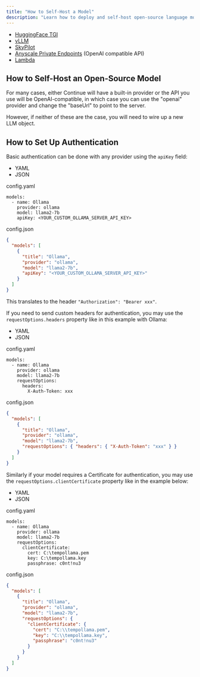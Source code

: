 ```yaml
---
title: "How to Self-Host a Model"
description: "Learn how to deploy and self-host open-source language models using HuggingFace TGI, vLLM, SkyPilot, Anyscale Private Endpoints, or Lambda for use with Continue"
---
```


- [HuggingFace TGI](https://github.com/continuedev/deploy-os-code-llm#tgi)
- [vLLM](https://github.com/continuedev/deploy-os-code-llm#vllm)
- [SkyPilot](https://github.com/continuedev/deploy-os-code-llm#skypilot)
- [Anyscale Private Endpoints](https://github.com/continuedev/deploy-os-code-llm#anyscale-private-endpoints) (OpenAI compatible API)
- [Lambda](https://github.com/continuedev/deploy-os-code-llm#lambda)

## How to Self-Host an Open-Source Model

For many cases, either Continue will have a built-in provider or the API you use will be OpenAI-compatible, in which case you can use the "openai" provider and change the "baseUrl" to point to the server.

However, if neither of these are the case, you will need to wire up a new LLM object.

## How to Set Up Authentication

Basic authentication can be done with any provider using the `apiKey` field:

- YAML
- JSON

config.yaml

```
models:
  - name: Ollama
    provider: ollama
    model: llama2-7b
    apiKey: <YOUR_CUSTOM_OLLAMA_SERVER_API_KEY>
```

config.json

```json
{
  "models": [
    {
      "title": "Ollama",
      "provider": "ollama",
      "model": "llama2-7b",
      "apiKey": "<YOUR_CUSTOM_OLLAMA_SERVER_API_KEY>"
    }
  ]
}
```

This translates to the header `"Authorization": "Bearer xxx"`.

If you need to send custom headers for authentication, you may use the `requestOptions.headers` property like in this example with Ollama:

- YAML
- JSON

config.yaml

```
models:
  - name: Ollama
    provider: ollama
    model: llama2-7b
    requestOptions:
      headers:
        X-Auth-Token: xxx
```

config.json

```json
{
  "models": [
    {
      "title": "Ollama",
      "provider": "ollama",
      "model": "llama2-7b",
      "requestOptions": { "headers": { "X-Auth-Token": "xxx" } }
    }
  ]
}
```

Similarly if your model requires a Certificate for authentication, you may use the `requestOptions.clientCertificate` property like in the example below:

- YAML
- JSON

config.yaml

```
models:
  - name: Ollama
    provider: ollama
    model: llama2-7b
    requestOptions:
      clientCertificate:
        cert: C:\tempollama.pem
        key: C:\tempollama.key
        passphrase: c0nt!nu3
```

config.json

```json
{
  "models": [
    {
      "title": "Ollama",
      "provider": "ollama",
      "model": "llama2-7b",
      "requestOptions": {
        "clientCertificate": {
          "cert": "C:\\tempollama.pem",
          "key": "C:\\tempollama.key",
          "passphrase": "c0nt!nu3"
        }
      }
    }
  ]
}
```
